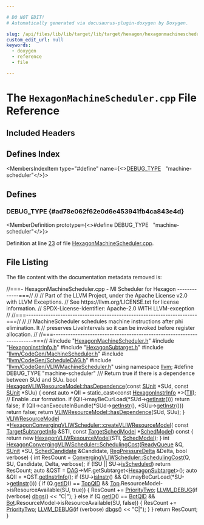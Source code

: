 ```yaml
---

# DO NOT EDIT!
# Automatically generated via docusaurus-plugin-doxygen by Doxygen.

slug: /api/files/lib/lib/target/lib/target/hexagon/hexagonmachinescheduler-cpp
custom_edit_url: null
keywords:
  - doxygen
  - reference
  - file

---
```





# The `HexagonMachineScheduler.cpp` File Reference

<DoxygenPage pluginConfig={pluginConfig}>



## Included Headers

<IncludesList>
<IncludesListItem
  filePath="HexagonMachineScheduler.h"
  permalink="/docs/api/files/lib/lib/target/lib/target/hexagon/hexagonmachinescheduler-h"
  isLocal="true" />
<IncludesListItem
  filePath="HexagonInstrInfo.h"
  permalink="/docs/api/files/lib/lib/target/lib/target/hexagon/hexagoninstrinfo-h"
  isLocal="true" />
<IncludesListItem
  filePath="HexagonSubtarget.h"
  permalink="/docs/api/files/lib/lib/target/lib/target/hexagon/hexagonsubtarget-h"
  isLocal="true" />
<IncludesListItem
  filePath="llvm/CodeGen/MachineScheduler.h"
  permalink="/docs/api/files/include/include/llvm/include/llvm/codegen/machinescheduler-h"
  isLocal="true" />
<IncludesListItem
  filePath="llvm/CodeGen/ScheduleDAG.h"
  permalink="/docs/api/files/include/include/llvm/include/llvm/codegen/scheduledag-h"
  isLocal="true" />
<IncludesListItem
  filePath="llvm/CodeGen/VLIWMachineScheduler.h"
  permalink="/docs/api/files/include/include/llvm/include/llvm/codegen/vliwmachinescheduler-h"
  isLocal="true" />
</IncludesList>

## Defines Index

<MembersIndex>

<MembersIndexItem
  type="#define"
  name={<><a href="#ad78e062f62e0d6e453941fb4ca843e4d">DEBUG&#95;TYPE</a>&nbsp;&nbsp;&nbsp;&quot;machine-scheduler&quot;</>}>
</MembersIndexItem>

</MembersIndex>


<SectionDefinition>

## Defines

### DEBUG&#95;TYPE {#ad78e062f62e0d6e453941fb4ca843e4d}

<MemberDefinition
  prototype={<>#define DEBUG&#95;TYPE&nbsp;&nbsp;&nbsp;&quot;machine-scheduler&quot;</>}>

Definition at line <a href="#l00023">23</a> of file <a href="/docs/api/files/lib/lib/target/lib/target/hexagon/hexagonmachinescheduler-cpp">HexagonMachineScheduler.cpp</a>.
</MemberDefinition>

</SectionDefinition>

## File Listing

The file content with the documentation metadata removed is:

<ProgramListing>

<Link id="l00001" /><CodeLine lineNumber="1"><Highlight kind="comment">//===- HexagonMachineScheduler.cpp - MI Scheduler for Hexagon -------------===//</Highlight><Highlight kind="normal"></Highlight></CodeLine>
<Link id="l00002" /><CodeLine lineNumber="2"><Highlight kind="normal"></Highlight><Highlight kind="comment">//</Highlight><Highlight kind="normal"></Highlight></CodeLine>
<Link id="l00003" /><CodeLine lineNumber="3"><Highlight kind="normal"></Highlight><Highlight kind="comment">// Part of the LLVM Project, under the Apache License v2.0 with LLVM Exceptions.</Highlight><Highlight kind="normal"></Highlight></CodeLine>
<Link id="l00004" /><CodeLine lineNumber="4"><Highlight kind="normal"></Highlight><Highlight kind="comment">// See https://llvm.org/LICENSE.txt for license information.</Highlight><Highlight kind="normal"></Highlight></CodeLine>
<Link id="l00005" /><CodeLine lineNumber="5"><Highlight kind="normal"></Highlight><Highlight kind="comment">// SPDX-License-Identifier: Apache-2.0 WITH LLVM-exception</Highlight><Highlight kind="normal"></Highlight></CodeLine>
<Link id="l00006" /><CodeLine lineNumber="6"><Highlight kind="normal"></Highlight><Highlight kind="comment">//</Highlight><Highlight kind="normal"></Highlight></CodeLine>
<Link id="l00007" /><CodeLine lineNumber="7"><Highlight kind="normal"></Highlight><Highlight kind="comment">//===----------------------------------------------------------------------===//</Highlight><Highlight kind="normal"></Highlight></CodeLine>
<Link id="l00008" /><CodeLine lineNumber="8"><Highlight kind="normal"></Highlight><Highlight kind="comment">//</Highlight><Highlight kind="normal"></Highlight></CodeLine>
<Link id="l00009" /><CodeLine lineNumber="9"><Highlight kind="normal"></Highlight><Highlight kind="comment">// MachineScheduler schedules machine instructions after phi elimination. It</Highlight><Highlight kind="normal"></Highlight></CodeLine>
<Link id="l00010" /><CodeLine lineNumber="10"><Highlight kind="normal"></Highlight><Highlight kind="comment">// preserves LiveIntervals so it can be invoked before register allocation.</Highlight><Highlight kind="normal"></Highlight></CodeLine>
<Link id="l00011" /><CodeLine lineNumber="11"><Highlight kind="normal"></Highlight><Highlight kind="comment">//</Highlight><Highlight kind="normal"></Highlight></CodeLine>
<Link id="l00012" /><CodeLine lineNumber="12"><Highlight kind="normal"></Highlight><Highlight kind="comment">//===----------------------------------------------------------------------===//</Highlight><Highlight kind="normal"></Highlight></CodeLine>
<Link id="l00013" /><CodeLine lineNumber="13"><Highlight kind="normal"></Highlight></CodeLine>
<Link id="l00014" /><CodeLine lineNumber="14"><Highlight kind="normal"></Highlight><Highlight kind="preprocessor">#include &quot;<a href="/docs/api/files/lib/lib/target/lib/target/hexagon/hexagonmachinescheduler-h">HexagonMachineScheduler.h</a>&quot;</Highlight><Highlight kind="normal"></Highlight></CodeLine>
<Link id="l00015" /><CodeLine lineNumber="15"><Highlight kind="normal"></Highlight><Highlight kind="preprocessor">#include &quot;<a href="/docs/api/files/lib/lib/target/lib/target/hexagon/hexagoninstrinfo-h">HexagonInstrInfo.h</a>&quot;</Highlight><Highlight kind="normal"></Highlight></CodeLine>
<Link id="l00016" /><CodeLine lineNumber="16"><Highlight kind="normal"></Highlight><Highlight kind="preprocessor">#include &quot;<a href="/docs/api/files/lib/lib/target/lib/target/hexagon/hexagonsubtarget-h">HexagonSubtarget.h</a>&quot;</Highlight><Highlight kind="normal"></Highlight></CodeLine>
<Link id="l00017" /><CodeLine lineNumber="17"><Highlight kind="normal"></Highlight><Highlight kind="preprocessor">#include &quot;<a href="/docs/api/files/include/include/llvm/include/llvm/codegen/machinescheduler-h">llvm/CodeGen/MachineScheduler.h</a>&quot;</Highlight><Highlight kind="normal"></Highlight></CodeLine>
<Link id="l00018" /><CodeLine lineNumber="18"><Highlight kind="normal"></Highlight><Highlight kind="preprocessor">#include &quot;<a href="/docs/api/files/include/include/llvm/include/llvm/codegen/scheduledag-h">llvm/CodeGen/ScheduleDAG.h</a>&quot;</Highlight><Highlight kind="normal"></Highlight></CodeLine>
<Link id="l00019" /><CodeLine lineNumber="19"><Highlight kind="normal"></Highlight><Highlight kind="preprocessor">#include &quot;<a href="/docs/api/files/include/include/llvm/include/llvm/codegen/vliwmachinescheduler-h">llvm/CodeGen/VLIWMachineScheduler.h</a>&quot;</Highlight><Highlight kind="normal"></Highlight></CodeLine>
<Link id="l00020" /><CodeLine lineNumber="20"><Highlight kind="normal"></Highlight></CodeLine>
<Link id="l00021" /><CodeLine lineNumber="21"><Highlight kind="normal"></Highlight><Highlight kind="keyword">using namespace </Highlight><Highlight kind="normal"><a href="/docs/api/namespaces/llvm">llvm</a>;</Highlight></CodeLine>
<Link id="l00022" /><CodeLine lineNumber="22"><Highlight kind="normal"></Highlight></CodeLine>
<Link id="l00023" /><CodeLine lineNumber="23" lineLink="#ad78e062f62e0d6e453941fb4ca843e4d"><Highlight kind="normal"></Highlight><Highlight kind="preprocessor">#define DEBUG&#95;TYPE &quot;machine-scheduler&quot;</Highlight><Highlight kind="normal"></Highlight></CodeLine>
<Link id="l00024" /><CodeLine lineNumber="24"><Highlight kind="normal"></Highlight><Highlight kind="comment"></Highlight></CodeLine>
<Link id="l00025" /><CodeLine lineNumber="25"><Highlight kind="comment">/// Return true if there is a dependence between SUd and SUu.</Highlight><Highlight kind="normal"></Highlight></CodeLine>
<Link id="l00026" /><CodeLine lineNumber="26" lineLink="/docs/api/classes/llvm/hexagonvliwresourcemodel/#aa66dd2a7692adf3c952cd70ea8a43641"><Highlight kind="normal"></Highlight><Highlight kind="keywordtype">bool</Highlight><Highlight kind="normal"> <a href="/docs/api/classes/llvm/hexagonvliwresourcemodel/#aa66dd2a7692adf3c952cd70ea8a43641">HexagonVLIWResourceModel::hasDependence</a>(</Highlight><Highlight kind="keyword">const</Highlight><Highlight kind="normal"> <a href="/docs/api/classes/llvm/sunit">SUnit</a> &#42;SUd,</Highlight></CodeLine>
<Link id="l00027" /><CodeLine lineNumber="27"><Highlight kind="normal">                                             </Highlight><Highlight kind="keyword">const</Highlight><Highlight kind="normal"> <a href="/docs/api/classes/llvm/sunit">SUnit</a> &#42;SUu) &#123;</Highlight></CodeLine>
<Link id="l00028" /><CodeLine lineNumber="28"><Highlight kind="normal">  </Highlight><Highlight kind="keyword">const</Highlight><Highlight kind="normal"> </Highlight><Highlight kind="keyword">auto</Highlight><Highlight kind="normal"> &#42;QII = </Highlight><Highlight kind="keyword">static&#95;cast&lt;</Highlight><Highlight kind="keyword">const </Highlight><Highlight kind="normal"><a href="/docs/api/classes/llvm/hexagoninstrinfo">HexagonInstrInfo</a> &#42;</Highlight><Highlight kind="keyword">&gt;</Highlight><Highlight kind="normal">(<a href="/docs/api/classes/llvm/vliwresourcemodel/#afe0ea915c66a119ea471d7a6a76d274d">TII</a>);</Highlight></CodeLine>
<Link id="l00029" /><CodeLine lineNumber="29"><Highlight kind="normal"></Highlight></CodeLine>
<Link id="l00030" /><CodeLine lineNumber="30"><Highlight kind="normal">  </Highlight><Highlight kind="comment">// Enable .cur formation.</Highlight><Highlight kind="normal"></Highlight></CodeLine>
<Link id="l00031" /><CodeLine lineNumber="31"><Highlight kind="normal">  </Highlight><Highlight kind="keywordflow">if</Highlight><Highlight kind="normal"> (QII-&gt;mayBeCurLoad(&#42;SUd-&gt;<a href="/docs/api/classes/llvm/sunit/#afc98c2c5417cad1a90fc4fe241fe8ba4">getInstr</a>()))</Highlight></CodeLine>
<Link id="l00032" /><CodeLine lineNumber="32"><Highlight kind="normal">    </Highlight><Highlight kind="keywordflow">return</Highlight><Highlight kind="normal"> </Highlight><Highlight kind="keyword">false</Highlight><Highlight kind="normal">;</Highlight></CodeLine>
<Link id="l00033" /><CodeLine lineNumber="33"><Highlight kind="normal"></Highlight></CodeLine>
<Link id="l00034" /><CodeLine lineNumber="34"><Highlight kind="normal">  </Highlight><Highlight kind="keywordflow">if</Highlight><Highlight kind="normal"> (QII-&gt;canExecuteInBundle(&#42;SUd-&gt;<a href="/docs/api/classes/llvm/sunit/#afc98c2c5417cad1a90fc4fe241fe8ba4">getInstr</a>(), &#42;SUu-&gt;<a href="/docs/api/classes/llvm/sunit/#afc98c2c5417cad1a90fc4fe241fe8ba4">getInstr</a>()))</Highlight></CodeLine>
<Link id="l00035" /><CodeLine lineNumber="35"><Highlight kind="normal">    </Highlight><Highlight kind="keywordflow">return</Highlight><Highlight kind="normal"> </Highlight><Highlight kind="keyword">false</Highlight><Highlight kind="normal">;</Highlight></CodeLine>
<Link id="l00036" /><CodeLine lineNumber="36"><Highlight kind="normal"></Highlight></CodeLine>
<Link id="l00037" /><CodeLine lineNumber="37"><Highlight kind="normal">  </Highlight><Highlight kind="keywordflow">return</Highlight><Highlight kind="normal"> <a href="/docs/api/classes/llvm/vliwresourcemodel/#a36231f2afc68d76cf54a3d4a8f87a70a">VLIWResourceModel::hasDependence</a>(SUd, SUu);</Highlight></CodeLine>
<Link id="l00038" /><CodeLine lineNumber="38"><Highlight kind="normal">&#125;</Highlight></CodeLine>
<Link id="l00039" /><CodeLine lineNumber="39"><Highlight kind="normal"></Highlight></CodeLine>
<Link id="l00040" /><CodeLine lineNumber="40" lineLink="/docs/api/classes/llvm/hexagonconvergingvliwscheduler/#a311da7498b4505daad3a41b25a4315cf"><Highlight kind="normal"><a href="/docs/api/classes/llvm/vliwresourcemodel">VLIWResourceModel</a> &#42;<a href="/docs/api/classes/llvm/hexagonconvergingvliwscheduler/#a311da7498b4505daad3a41b25a4315cf">HexagonConvergingVLIWScheduler::createVLIWResourceModel</a>(</Highlight></CodeLine>
<Link id="l00041" /><CodeLine lineNumber="41"><Highlight kind="normal">    </Highlight><Highlight kind="keyword">const</Highlight><Highlight kind="normal"> <a href="/docs/api/classes/llvm/targetsubtargetinfo">TargetSubtargetInfo</a> &amp;STI, </Highlight><Highlight kind="keyword">const</Highlight><Highlight kind="normal"> <a href="/docs/api/classes/llvm/targetschedmodel">TargetSchedModel</a> &#42;<a href="/docs/api/classes/llvm/convergingvliwscheduler/#aeeea464a2bbf5ddf0aadd356246ca08d">SchedModel</a>)</Highlight><Highlight kind="keyword"> const </Highlight><Highlight kind="normal">&#123;</Highlight></CodeLine>
<Link id="l00042" /><CodeLine lineNumber="42"><Highlight kind="normal">  </Highlight><Highlight kind="keywordflow">return</Highlight><Highlight kind="normal"> </Highlight><Highlight kind="keyword">new</Highlight><Highlight kind="normal"> <a href="/docs/api/classes/llvm/hexagonvliwresourcemodel">HexagonVLIWResourceModel</a>(STI, <a href="/docs/api/classes/llvm/convergingvliwscheduler/#aeeea464a2bbf5ddf0aadd356246ca08d">SchedModel</a>);</Highlight></CodeLine>
<Link id="l00043" /><CodeLine lineNumber="43"><Highlight kind="normal">&#125;</Highlight></CodeLine>
<Link id="l00044" /><CodeLine lineNumber="44"><Highlight kind="normal"></Highlight></CodeLine>
<Link id="l00045" /><CodeLine lineNumber="45" lineLink="/docs/api/classes/llvm/hexagonconvergingvliwscheduler/#a5b1da83188ad8ac357edfd719ce2680f"><Highlight kind="normal"></Highlight><Highlight kind="keywordtype">int</Highlight><Highlight kind="normal"> <a href="/docs/api/classes/llvm/hexagonconvergingvliwscheduler/#a5b1da83188ad8ac357edfd719ce2680f">HexagonConvergingVLIWScheduler::SchedulingCost</a>(<a href="/docs/api/classes/llvm/readyqueue">ReadyQueue</a> &amp;Q, <a href="/docs/api/classes/llvm/sunit">SUnit</a> &#42;SU,</Highlight></CodeLine>
<Link id="l00046" /><CodeLine lineNumber="46"><Highlight kind="normal">                                                   <a href="/docs/api/structs/llvm/convergingvliwscheduler/schedcandidate">SchedCandidate</a> &amp;Candidate,</Highlight></CodeLine>
<Link id="l00047" /><CodeLine lineNumber="47"><Highlight kind="normal">                                                   <a href="/docs/api/structs/llvm/regpressuredelta">RegPressureDelta</a> &amp;Delta,</Highlight></CodeLine>
<Link id="l00048" /><CodeLine lineNumber="48"><Highlight kind="normal">                                                   </Highlight><Highlight kind="keywordtype">bool</Highlight><Highlight kind="normal"> verbose) &#123;</Highlight></CodeLine>
<Link id="l00049" /><CodeLine lineNumber="49"><Highlight kind="normal">  </Highlight><Highlight kind="keywordtype">int</Highlight><Highlight kind="normal"> ResCount =</Highlight></CodeLine>
<Link id="l00050" /><CodeLine lineNumber="50"><Highlight kind="normal">      <a href="/docs/api/classes/llvm/convergingvliwscheduler/#af64a330eb150020132eb5c092cb3f454">ConvergingVLIWScheduler::SchedulingCost</a>(Q, SU, Candidate, Delta, verbose);</Highlight></CodeLine>
<Link id="l00051" /><CodeLine lineNumber="51"><Highlight kind="normal"></Highlight></CodeLine>
<Link id="l00052" /><CodeLine lineNumber="52"><Highlight kind="normal">  </Highlight><Highlight kind="keywordflow">if</Highlight><Highlight kind="normal"> (!SU || SU-&gt;<a href="/docs/api/classes/llvm/sunit/#a8c201d7a769bda1cd75d8d6788123068">isScheduled</a>)</Highlight></CodeLine>
<Link id="l00053" /><CodeLine lineNumber="53"><Highlight kind="normal">    </Highlight><Highlight kind="keywordflow">return</Highlight><Highlight kind="normal"> ResCount;</Highlight></CodeLine>
<Link id="l00054" /><CodeLine lineNumber="54"><Highlight kind="normal"></Highlight></CodeLine>
<Link id="l00055" /><CodeLine lineNumber="55"><Highlight kind="normal">  </Highlight><Highlight kind="keyword">auto</Highlight><Highlight kind="normal"> &amp;QST = <a href="/docs/api/classes/llvm/convergingvliwscheduler/#a187af70a733b698fbe59b50ff1fa0073">DAG</a>-&gt;MF.getSubtarget&lt;<a href="/docs/api/classes/llvm/hexagonsubtarget">HexagonSubtarget</a>&gt;();</Highlight></CodeLine>
<Link id="l00056" /><CodeLine lineNumber="56"><Highlight kind="normal">  </Highlight><Highlight kind="keyword">auto</Highlight><Highlight kind="normal"> &amp;QII = &#42;QST.<a href="/docs/api/classes/llvm/hexagonsubtarget/#a21e692502cb75b1488e8b4047000ace6">getInstrInfo</a>();</Highlight></CodeLine>
<Link id="l00057" /><CodeLine lineNumber="57"><Highlight kind="normal">  </Highlight><Highlight kind="keywordflow">if</Highlight><Highlight kind="normal"> (SU-&gt;<a href="/docs/api/classes/llvm/sunit/#a274909b1f31ad2d3d3379de55467d377">isInstr</a>() &amp;&amp; QII.mayBeCurLoad(&#42;SU-&gt;<a href="/docs/api/classes/llvm/sunit/#afc98c2c5417cad1a90fc4fe241fe8ba4">getInstr</a>())) &#123;</Highlight></CodeLine>
<Link id="l00058" /><CodeLine lineNumber="58"><Highlight kind="normal">    </Highlight><Highlight kind="keywordflow">if</Highlight><Highlight kind="normal"> (Q.<a href="/docs/api/classes/llvm/readyqueue/#afe1bde7001d7b6a70198dc827f4a28e2">getID</a>() == <a href="/docs/api/classes/llvm/convergingvliwscheduler/#a8838d66fd452f7cdd09e825269ecbf1fa40f7f0675083aaa0ae6f43946859c03b">TopQID</a> &amp;&amp;</Highlight></CodeLine>
<Link id="l00059" /><CodeLine lineNumber="59"><Highlight kind="normal">        <a href="/docs/api/classes/llvm/convergingvliwscheduler/#a70cc4724751ac8752aacd038a455a1c9">Top</a>.ResourceModel-&gt;isResourceAvailable(SU, </Highlight><Highlight kind="keyword">true</Highlight><Highlight kind="normal">)) &#123;</Highlight></CodeLine>
<Link id="l00060" /><CodeLine lineNumber="60"><Highlight kind="normal">      ResCount += <a href="/docs/api/classes/llvm/convergingvliwscheduler/#ae92e52d0090af0f8abe764f84b20fd98">PriorityTwo</a>;</Highlight></CodeLine>
<Link id="l00061" /><CodeLine lineNumber="61"><Highlight kind="normal">      <a href="/docs/api/files/include/include/llvm/include/llvm/support/debug-h/#a196897517069dda1bdb549e24468f7d7">LLVM&#95;DEBUG</a>(</Highlight><Highlight kind="keywordflow">if</Highlight><Highlight kind="normal"> (verbose) <a href="/docs/api/namespaces/llvm/#a7c46c742c31be54870e2038048e6b391">dbgs</a>() &lt;&lt; </Highlight><Highlight kind="stringliteral">&quot;C|&quot;</Highlight><Highlight kind="normal">);</Highlight></CodeLine>
<Link id="l00062" /><CodeLine lineNumber="62"><Highlight kind="normal">    &#125; </Highlight><Highlight kind="keywordflow">else</Highlight><Highlight kind="normal"> </Highlight><Highlight kind="keywordflow">if</Highlight><Highlight kind="normal"> (Q.<a href="/docs/api/classes/llvm/readyqueue/#afe1bde7001d7b6a70198dc827f4a28e2">getID</a>() == <a href="/docs/api/classes/llvm/convergingvliwscheduler/#a8838d66fd452f7cdd09e825269ecbf1fa0644396ca457428e0f89e799f32a1906">BotQID</a> &amp;&amp;</Highlight></CodeLine>
<Link id="l00063" /><CodeLine lineNumber="63"><Highlight kind="normal">               <a href="/docs/api/classes/llvm/convergingvliwscheduler/#a9b1bc7ac4c6a5eb2974a5fe039a629d3">Bot</a>.ResourceModel-&gt;isResourceAvailable(SU, </Highlight><Highlight kind="keyword">false</Highlight><Highlight kind="normal">)) &#123;</Highlight></CodeLine>
<Link id="l00064" /><CodeLine lineNumber="64"><Highlight kind="normal">      ResCount += <a href="/docs/api/classes/llvm/convergingvliwscheduler/#ae92e52d0090af0f8abe764f84b20fd98">PriorityTwo</a>;</Highlight></CodeLine>
<Link id="l00065" /><CodeLine lineNumber="65"><Highlight kind="normal">      <a href="/docs/api/files/include/include/llvm/include/llvm/support/debug-h/#a196897517069dda1bdb549e24468f7d7">LLVM&#95;DEBUG</a>(</Highlight><Highlight kind="keywordflow">if</Highlight><Highlight kind="normal"> (verbose) <a href="/docs/api/namespaces/llvm/#a7c46c742c31be54870e2038048e6b391">dbgs</a>() &lt;&lt; </Highlight><Highlight kind="stringliteral">&quot;C|&quot;</Highlight><Highlight kind="normal">);</Highlight></CodeLine>
<Link id="l00066" /><CodeLine lineNumber="66"><Highlight kind="normal">    &#125;</Highlight></CodeLine>
<Link id="l00067" /><CodeLine lineNumber="67"><Highlight kind="normal">  &#125;</Highlight></CodeLine>
<Link id="l00068" /><CodeLine lineNumber="68"><Highlight kind="normal"></Highlight></CodeLine>
<Link id="l00069" /><CodeLine lineNumber="69"><Highlight kind="normal">  </Highlight><Highlight kind="keywordflow">return</Highlight><Highlight kind="normal"> ResCount;</Highlight></CodeLine>
<Link id="l00070" /><CodeLine lineNumber="70"><Highlight kind="normal">&#125;</Highlight></CodeLine>

</ProgramListing>


</DoxygenPage>
